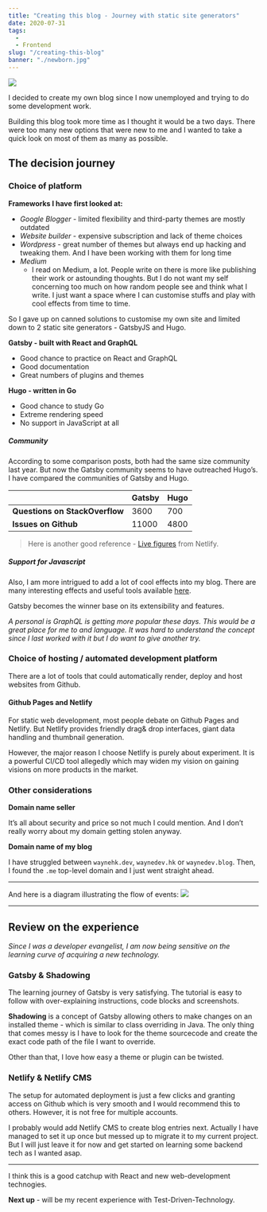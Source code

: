 ```yaml
---
title: "Creating this blog - Journey with static site generators"
date: 2020-07-31
tags:
  -   
  - Frontend
slug: "/creating-this-blog"
banner: "./newborn.jpg"
---
```


![](./newborn.jpg)

I decided to create my own blog since I now unemployed and trying to do some development work. 

Building this blog took more time as I thought it would be a two days. 
There were too many new options that were new to me and I wanted to take a quick look on most of them as many as possible.

## The decision journey

### Choice of platform

**Frameworks I have first looked at:**
- *Google Blogger* - limited flexibility and third-party themes are mostly outdated
- *Website builder* - expensive subscription and lack of theme choices
- *Wordpress* - great number of themes but always end up hacking and tweaking them. And I have been working with them for long time
- *Medium*
  - I read on Medium, a lot. People write on there is more like publishing their work or astounding thoughts. But I do not want my self concerning too much on how random people see and think what I write. I just want a space where I can customise stuffs and play with cool effects from time to time.

So I gave up on canned solutions to customise my own site and limited down to 2 static site generators - GatsbyJS and Hugo.

**Gatsby - built with React and GraphQL**
- Good chance to practice on React and GraphQL
- Good documentation
- Great numbers of plugins and themes

**Hugo - written in Go**
- Good chance to study Go
- Extreme rendering speed
- No support in JavaScript at all

##### Community

According to some comparison posts, both had the same size community last year. But now the Gatsby community seems to have outreached Hugo’s. 
I have compared the communities of Gatsby and Hugo.

|  | Gatsby | Hugo  |
| -- |-------------|-----|
| **Questions on StackOverflow**  | 3600        | 700         |
| **Issues on Github**            | 11000       | 4800        |

> Here is another good reference - [Live figures](https://www.staticgen.com/)  from Netlify.

##### Support for Javascript

Also, I am more intrigued to add a lot of cool effects into my blog.
There are many interesting effects and useful tools available [here](https://www.gatsbyjs.org/plugins/).

Gatsby becomes the winner base on its extensibility and features. 

*A personal is GraphQL is getting more popular these days. This would be a great place for me to and language. It was hard to understand the concept since I last worked with it but I do want to give another try.*

### Choice of hosting / automated development platform

There are a lot of tools that could automatically render, deploy and host websites from Github.

#### Github Pages and Netlify
For static web development, most people debate on Github Pages and Netlify. 
But Netlify provides friendly drag& drop interfaces, giant data handling and thumbnail generation.

However, the major reason I choose Netlify is purely about experiment.
It is a powerful CI/CD tool allegedly which may widen my vision on gaining visions on more products in the market.

### Other considerations

**Domain name seller**

It’s all about security and price so not much I could mention. And I don’t really worry about my domain getting stolen anyway.

**Domain name of my blog**

I have struggled between `waynehk.dev`, `waynedev.hk` or `waynedev.blog`.
Then, I found the `.me` top-level domain and I just went straight ahead.

- - -

And here is a diagram illustrating the flow of events:
![](./GatsbyBlog_EPC.jpg)

- - -

## Review on the experience
*Since I was a developer evangelist, I am now being sensitive on the learning curve of acquiring a new technology.*

### Gatsby & Shadowing
The learning journey of Gatsby is very satisfying. The tutorial is easy to follow with over-explaining instructions, code blocks and screenshots. 

**Shadowing** is a concept of Gatsby allowing others to make changes on an installed theme - which is similar to class overriding in Java. 
The only thing that comes messy is I have to look for the theme sourcecode and create the exact code path of the file I want to override. 

Other than that, I love how easy a theme or plugin can be twisted.

### Netlify & Netlify CMS
The setup for automated deployment is just a few clicks and granting access on Github which is very smooth and I would recommend this to others.
However, it is not free for multiple accounts.

I probably would add Netlify CMS to create blog entries next.
Actually I have managed to set it up once but messed up to migrate it to my current project. 
But I will just leave it for now and get started on learning some backend tech as I wanted asap.

-----
I think this is a good catchup with React and new web-development technogies.

**Next up** - will be my recent experience with Test-Driven-Technology.
